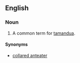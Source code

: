 ==English==

===Noun===
{{en-noun|sg=[[lesser]] [[anteater]]}}

# A common term for [[tamandua]].

====Synonyms====
*[[collared anteater]]